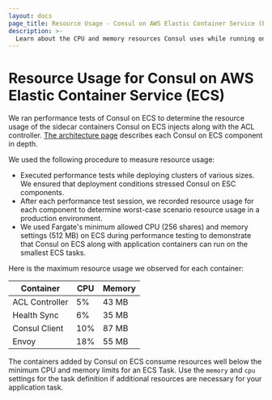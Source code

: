 ```yaml
---
layout: docs
page_title: Resource Usage - Consul on AWS Elastic Container Service (ECS)
description: >-
  Learn about the CPU and memory resources Consul uses while running on Amazon Web Services ECS, including performance test procedures and results. 
---
```


# Resource Usage for Consul on AWS Elastic Container Service (ECS)

We ran performance tests of Consul on ECS to determine the resource usage of
the sidecar containers Consul on ECS injects along with the ACL controller.
[The architecture page](/docs/ecs/architecture) describes each Consul on ECS
component in depth.

We used the following procedure to measure resource usage:

- Executed performance tests while deploying clusters of various sizes. We
  ensured that deployment conditions stressed Consul on ESC components.
- After each performance test session, we recorded resource usage for each
  component to determine worst-case scenario resource usage in a production
  environment.
- We used Fargate's minimum allowed CPU (256 shares) and memory settings (512
  MB) on ECS during performance testing to demonstrate that Consul on ECS along
  with application containers can run on the smallest ECS tasks.

Here is the maximum resource usage we observed for each container:

| Container      | CPU | Memory |
| -------------- | --- | ------ |
| ACL Controller | 5%  | 43 MB  |
| Health Sync    | 6%  | 35 MB  |
| Consul Client  | 10% | 87 MB  |
| Envoy          | 18% | 55 MB  |

The containers added by Consul on ECS consume resources well below the minimum CPU and
memory limits for an ECS Task. Use the `memory` and `cpu` settings for the task definition
if additional resources are necessary for your application task.
